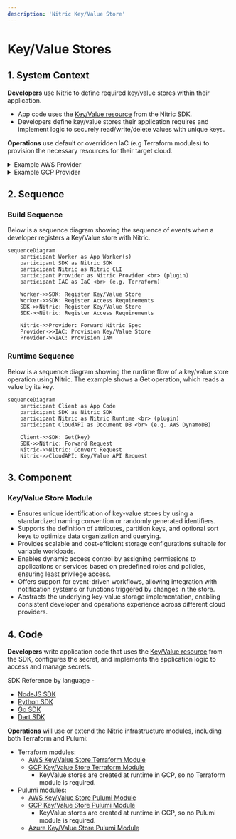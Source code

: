 ```yaml
---
description: 'Nitric Key/Value Store'
---
```


# Key/Value Stores

## 1. System Context

**Developers** use Nitric to define required key/value stores within their application.

- App code uses the [Key/Value resource](/keyvalue) from the Nitric SDK.
- Developers define key/value stores their application requires and implement logic to securely read/write/delete values with unique keys.

**Operations** use default or overridden IaC (e.g Terraform modules) to provision the necessary resources for their target cloud.

<details>
  <summary>Example AWS Provider</summary>

- **AWS DynamoDB** serves as the key/value store backend.
- **AWS IAM** provides roles and policies for secure access to DynamoDB tables.

```mermaid
flowchart TD
    Developer["Developer"]
    Operations["Operations"]
    App["nitric up"]
    DynamoDB["AWS DynamoDB<br>(Key/Value Store)"]
    Lambda["AWS Lambda Functions"]
    IAM["AWS IAM"]

    Developer -->|Code| App
    Operations -->|Terraform| App
    App -->|Create DynamoDB| DynamoDB
    Lambda -->|Store/Retrieve Data| DynamoDB
    App -->|Provide Access| IAM
    IAM -->DynamoDB

classDef default line-height:1;
classDef edgeLabel line-height:2;
```

</details>
<details>
  <summary>Example GCP Provider</summary>

- **Google Firestore** serves as the key/value store backend.
- **Google IAM** provides roles and policies for secure access to Firestore.

```mermaid
flowchart TD
    Developer["Developer"]
    Operations["Operations"]
    App["nitric up"]
    Firestore["Google Firestore<br>(Key/Value Store)"]
    CloudFunctions["Google Cloud Functions"]
    IAM["Google IAM"]

    Developer -->|Code| App
    Operations -->|Terraform| App
    App -->|Create Firestore| Firestore
    CloudFunctions -->|Store/Retrieve Data| Firestore
    App -->|Provide Access| IAM
    IAM -->Firestore

classDef default line-height:1;
classDef edgeLabel line-height:2;
```

</details>

## 2. Sequence

### Build Sequence

Below is a sequence diagram showing the sequence of events when a developer registers a Key/Value store with Nitric.

```mermaid
sequenceDiagram
    participant Worker as App Worker(s)
    participant SDK as Nitric SDK
    participant Nitric as Nitric CLI
    participant Provider as Nitric Provider <br> (plugin)
    participant IAC as IaC <br> (e.g. Terraform)

    Worker->>SDK: Register Key/Value Store
    Worker->>SDK: Register Access Requirements
    SDK->>Nitric: Register Key/Value Store
    SDK->>Nitric: Register Access Requirements

    Nitric->>Provider: Forward Nitric Spec
    Provider->>IAC: Provision Key/Value Store
    Provider->>IAC: Provision IAM
```

### Runtime Sequence

Below is a sequence diagram showing the runtime flow of a key/value store operation using Nitric. The example shows a Get operation, which reads a value by its key.

```mermaid
sequenceDiagram
    participant Client as App Code
    participant SDK as Nitric SDK
    participant Nitric as Nitric Runtime <br> (plugin)
    participant CloudAPI as Document DB <br> (e.g. AWS DynamoDB)

    Client->>SDK: Get(key)
    SDK->>Nitric: Forward Request
    Nitric->>Nitric: Convert Request
    Nitric->>CloudAPI: Key/Value API Request
```

## 3. Component

### Key/Value Store Module

- Ensures unique identification of key-value stores by using a standardized naming convention or randomly generated identifiers.
- Supports the definition of attributes, partition keys, and optional sort keys to optimize data organization and querying.
- Provides scalable and cost-efficient storage configurations suitable for variable workloads.
- Enables dynamic access control by assigning permissions to applications or services based on predefined roles and policies, ensuring least privilege access.
- Offers support for event-driven workflows, allowing integration with notification systems or functions triggered by changes in the store.
- Abstracts the underlying key-value storage implementation, enabling consistent developer and operations experience across different cloud providers.

## 4. Code

**Developers** write application code that uses the [Key/Value resource](/keyvalue) from the SDK, configures the secret, and implements the application logic to access and manage secrets.

SDK Reference by language -

- [NodeJS SDK](/reference/nodejs/keyvalue/keyvalue)
- [Python SDK](/reference/python/keyvalue/keyvalue)
- [Go SDK](/reference/go/keyvalue/keyvalue)
- [Dart SDK](/reference/dart/keyvalue/keyvalue)

**Operations** will use or extend the Nitric infrastructure modules, including both Terraform and Pulumi:

- Terraform modules:
  - [AWS Key/Value Store Terraform Module](https://github.com/nitrictech/nitric/blob/main/cloud/aws/deploytf/.nitric/modules/keyvalue/main.tf)
  - [GCP Key/Value Store Terraform Module](https://github.com/nitrictech/nitric/blob/main/cloud/gcp/deploytf/.nitric/modules/keyvalue)
    - KeyValue stores are created at runtime in GCP, so no Terraform module is required.
- Pulumi modules:
  - [AWS Key/Value Store Pulumi Module](https://github.com/nitrictech/nitric/blob/main/cloud/aws/deploy/keyvalue.go)
  - [GCP Key/Value Store Pulumi Module](https://github.com/nitrictech/nitric/blob/main/cloud/gcp/deploy/keyvalue.go)
    - KeyValue stores are created at runtime in GCP, so no Pulumi module is required.
  - [Azure Key/Value Store Pulumi Module](https://github.com/nitrictech/nitric/blob/main/cloud/azure/deploy/keyvalue.go)
